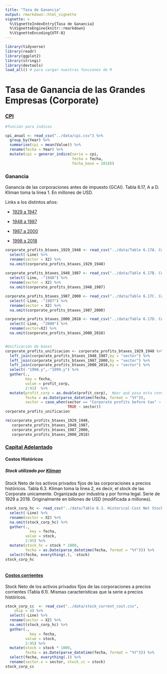 ```yaml
---
title: "Tasa de Ganancia"
output: rmarkdown::html_vignette
vignette: >
  %\VignetteIndexEntry{Tasa de Ganancia}
  %\VignetteEngine{knitr::rmarkdown}
  %\VignetteEncoding{UTF-8}
---
```



```r
library(tidyverse)
library(readr)
library(ggplot2)
library(stringi)
library(devtools)
load_all() # para cargar nuestras funciones de R
```

# Tasa de Ganancia de las Grandes Empresas (Corporate)

### [CPI]((https://beta.bls.gov/dataViewer/view/timeseries/CUSR0000SA0;jsessionid=993AA0F88EC37E868C7BE9DF51C773D6))


```r
#función para índices

cpi_anual <- read_csv("../data/cpi.csv") %>%
  group_by(Year) %>% 
  summarise(cpi = mean(Value)) %>% 
  rename(fecha = Year) %>% 
  mutate(cpi = generar_indice(serie = cpi,
                              fecha = fecha,
                              fecha_base = 2018))
```

### Ganancia

Ganancia de las corporaciones antes de impuesto (GCAI). Tabla 6.17, A a D. Kliman toma la linea 1. 
En millones de USD.

Links a los distintos años: 

* [1929 a 1947](https://apps.bea.gov/iTable/iTable.cfm?reqid=19&step=3&isuri=1&select_all_years=1&nipa_table_list=240&series=q&first_year=1929&scale=-99&last_year=1948&categories=survey&thetable=x)

* [1948 a 1987](https://apps.bea.gov/iTable/iTable.cfm?reqid=19&step=3&isuri=1&select_all_years=1&nipa_table_list=241&series=q&first_year=1980&scale=-99&last_year=1987&categories=survey&thetable=x)

* [1987 a 2000](https://apps.bea.gov/iTable/iTable.cfm?reqid=19&step=3&isuri=1&select_all_years=1&nipa_table_list=242&series=q&first_year=1993&scale=-99&last_year=2000&categories=survey&thetable=x)

* [1998 a 2018](https://apps.bea.gov/iTable/iTable.cfm?reqid=19&step=3&isuri=1&select_all_years=1&nipa_table_list=243&series=q&first_year=2011&scale=-99&last_year=2018&categories=survey&thetable=x)


```r
corporate_profits_btaxes_1929_1948 <- read_csv("../data/Table 6.17A. Corporate Profits Before Tax by Industry_1929-1948.csv", skip = 4) %>% 
  select(-Line) %>%
  rename(sector = X2) %>%
  na.omit(corporate_profits_btaxes_1929_1948)   
  
corporate_profits_btaxes_1948_1987 <- read_csv("../data/Table 6.17B. Corporate Profits Before Tax by Industry_1948-1987.csv", skip = 4) %>%
  select(-Line, -"1948") %>%
  rename(sector = X2) %>%
  na.omit(corporate_profits_btaxes_1948_1987)

corporate_profits_btaxes_1987_2000 <- read_csv("../data/Table 6.17C. Corporate Profits Before Tax by Industry_1987-2000.csv", skip = 4) %>%
  select(-Line, -"1987") %>%
  rename(sector = X2) %>%
  na.omit(corporate_profits_btaxes_1987_2000)

corporate_profits_btaxes_2000_2018 <- read_csv("../data/Table 6.17D. Corporate Profits Before Tax by Industry_2000-2018.csv", skip = 4) %>%
  select(-Line, -"2000") %>%
  rename(sector=X2) %>%
  na.omit(corporate_profits_btaxes_2000_2018)


#Unificación de bases
corporate_profits_unificacion <- corporate_profits_btaxes_1929_1948 %>% 
  left_join(corporate_profits_btaxes_1948_1987,by = "sector") %>% 
  left_join(corporate_profits_btaxes_1987_2000,by = "sector") %>% 
  left_join(corporate_profits_btaxes_2000_2018,by = "sector") %>% 
  select(-"1998.y",-"1999.y") %>% 
  gather(.,
         key = fecha,
         value = profit_corp,
         2:91)  %>% 
  mutate(profit_corp = as.double(profit_corp),  #por qué pasa esta conversion a chr?
         fecha = as.Date(parse_datetime(fecha, format = "%Y")),
         sector = case_when(sector == "Corporate profits before tax" ~ "Corporate",
                            TRUE ~ sector))
corporate_profits_unificacion

rm(corporate_profits_btaxes_1929_1948, 
   corporate_profits_btaxes_1948_1987,
   corporate_profits_btaxes_1987_2000,
   corporate_profits_btaxes_2000_2018)

```

### [Capital Adelantado](https://apps.bea.gov/iTable/iTable.cfm?reqid=10&step=3&isuri=1&table_list=49&series=q&first_year=2011&allyears=1&tabledisplay=&scale=-99&last_year=2018) 

#### Costos Históricos

##### Stock utilizado por [Kliman](http://www.revistaryr.org.ar/index.php/RyR/article/view/87/87)

Stock Neto de los activos privados fijos de las corporaciones a precios históricos.
Tabla 6.3. Kliman toma la línea 2, es decir, el stock de las Corporate unicamente.
Organizada por industria y por forma legal. Serie de 1929 a 2018. 
Originalmente en billones de USD (modificada a millones).

```r
stock_corp_hc <- read_csv("../data/Table 6.3. Historical-Cost Net Stock of Private Fixed Assets by Industry Group and Legal Form of Organization.csv", skip = 4) %>%
  select(-Line) %>%
  rename(sector = X2) %>%
  na.omit(stock_corp_hc) %>%
  gather(.,
           key = fecha,
         value = stock,
         2:95) %>%
  mutate(stock_hc = stock * 1000,
         fecha = as.Date(parse_datetime(fecha, format = "%Y"))) %>% 
  select(fecha, everything(.), -stock)
stock_corp_hc      
    
```

#### [Costos corrientes](https://apps.bea.gov/iTable/iTable.cfm?reqid=10&step=3&isuri=1&table_list=49&series=q&first_year=2011&allyears=1&tabledisplay=&scale=-99&last_year=2018)

Stock Neto de los activos privados fijos de las corporaciones a precios corrientes (Tabla 6.1).
Mismas características que la serie a precios históricos.

```r
stock_corp_cc  <- read_csv("../data/stock_current_cost.csv", 
    skip = 4) %>% 
  select(-Line) %>%
  rename(sector = X2) %>%
  na.omit(stock_corp_hc) %>%
  gather(.,
           key = fecha,
         value = stock,
         2:95) %>%
  mutate(stock = stock * 1000,
         fecha = as.Date(parse_datetime(fecha, format = "%Y"))) %>% 
  select(fecha, everything(.)) %>% 
  rename(sector.x = sector, stock_cc = stock)
stock_corp_cc      
  
```
